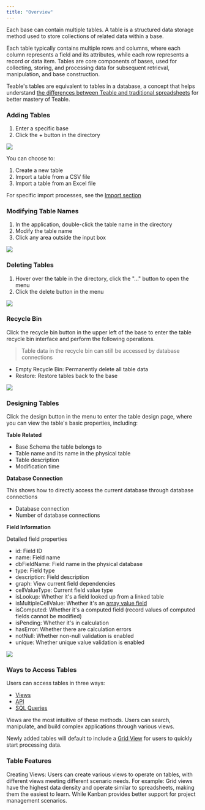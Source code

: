 ```yaml
---
title: "Overview"
---
```


Each base can contain multiple tables. A table is a structured data storage method used to store collections of related data within a base.

Each table typically contains multiple rows and columns, where each column represents a field and its attributes, while each row represents a record or data item. Tables are core components of bases, used for collecting, storing, and processing data for subsequent retrieval, manipulation, and base construction.

Teable's tables are equivalent to tables in a database, a concept that helps understand [the differences between Teable and traditional spreadsheets](/en/compare/teable-vs-excel) for better mastery of Teable.

### Adding Tables

1. Enter a specific base
2. Click the + button in the directory

![](/images/ji-ben-gong-neng/8ae8eb8b819f57cc.png)

You can choose to:

1. Create a new table
2. Import a table from a CSV file
3. Import a table from an Excel file

For specific import processes, see the [Import section](/en/basic/table/import)

### Modifying Table Names

1. In the application, double-click the table name in the directory
2. Modify the table name
3. Click any area outside the input box

![](/images/ji-ben-gong-neng/678c305b16e3f816.png)

### Deleting Tables

1. Hover over the table in the directory, click the "..." button to open the menu
2. Click the delete button in the menu

![](/images/ji-ben-gong-neng/1d314b6aef13dc24.png)

### Recycle Bin

Click the recycle bin button in the upper left of the base to enter the table recycle bin interface and perform the following operations.

> Table data in the recycle bin can still be accessed by database connections

* Empty Recycle Bin: Permanently delete all table data
* Restore: Restore tables back to the base

![](/images/ji-ben-gong-neng/d95c9e75be841b6e.png)

### Designing Tables

Click the design button in the menu to enter the table design page, where you can view the table's basic properties, including:

**Table Related**

* Base Schema the table belongs to
* Table name and its name in the physical table
* Table description
* Modification time

**Database Connection**

This shows how to directly access the current database through database connections

* Database connection
* Number of database connections

**Field Information**

Detailed field properties

* id: Field ID
* name: Field name
* dbFieldName: Field name in the physical database
* type: Field type
* description: Field description
* graph: View current field dependencies
* cellValueType: Current field value type
* isLookup: Whether it's a field looked up from a linked table
* isMultipleCellValue: Whether it's an [array value field](/en/basic/field/common/is-multiple-value)
* isComputed: Whether it's a computed field (record values of computed fields cannot be modified)
* isPending: Whether it's in calculation
* hasError: Whether there are calculation errors
* notNull: Whether non-null validation is enabled
* unique: Whether unique value validation is enabled

![](/images/ji-ben-gong-neng/7120f4c7aa1ad8e2.png)

### Ways to Access Tables

Users can access tables in three ways:

* [Views](/en/basic/view)
* [API](/en/api-doc)
* [SQL Queries](/en/api-doc/sql-query)

Views are the most intuitive of these methods. Users can search, manipulate, and build complex applications through various views.

Newly added tables will default to include a [Grid View](/en/basic/view/grid) for users to quickly start processing data.

### Table Features

Creating Views: Users can create various views to operate on tables, with different views meeting different scenario needs. For example: Grid views have the highest data density and operate similar to spreadsheets, making them the easiest to learn. While Kanban provides better support for project management scenarios.

